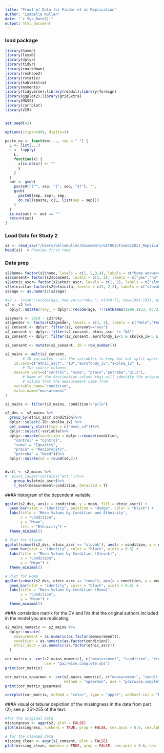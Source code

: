 ```yaml
---
title: "Proof of Data for Findor et al Replication"
author: "Isabella Mullen"
date: "`r Sys.Date()`"
output: html_document
---
```

### load package
```r
library(haven)
library(lessR)
library(dplyr)
library(tidyr)
library(rmarkdown)
library(reshape2)
library(rstatix)
library(kableExtra)
library(moments)
library(tidyverse);library(readxl);library(foreign)
library(ggplot2);library(gridExtra)
library(MASS)
library(corrplot)
library(VIM)


set.seed(42)

options(scipen=999, digits=3)

paste_na <- function(..., sep = " ") {
  L <- list(...)
  L <- lapply(
    L,
    function(x) {
      x[is.na(x)] <- ""
      x
    }
  )
  out <- gsub(
    paste0("(^", sep, "|", sep, "$)"), "",
    gsub(
      paste0(sep, sep), sep,
      do.call(paste, c(L, list(sep = sep)))
    )
  )
  is.na(out) <- out == ""
  return(out)
}
```

### Load Data for Study 2

```r
s2 <- read_sav("/Users/bellamullen/Documents/GITHUB/Findor2023_Replication/original_materials/data/Study2.sav")
head(s2)  # Preview first rows
```

### Data prep

```r
s2$home= factor(s2$home, levels = c(1, 2,3,4), labels = c("home-answered","away-notanswered","home-return", "away-return"))
s2$consent= factor(s2$consent, levels = c(1, 2), labels = c("yes","no"))
s2$etnic_ascr= factor(s2$etnic_ascr, levels = c(1, 2), labels = c("slovak","roma"))
s2$etnicita= factor(s2$etnicita, levels = c(1, 2,3), labels = c("slovak","roma","other"))
s2$age <- as.numeric(s2$age)

#s2 <- lessR::recode(age, new_vars="roky_", old=9:72, new=1996:1933, data=s2)
s2 <- s2 %>%
  dplyr::mutate(roky_ = dplyr::recode(age, !!!setNames(1996:1933, 9:72)))

s2$years <- 2019 - s2$roky_
s2$gender <- factor(s2$gender, levels = c(1, 2), labels = c("Male","Female"))
s2_consent <- dplyr::filter(s2, consent=="yes")
s2_consent <- dplyr::filter(s2_consent, etnic_ascr != "NA")
s2_consent <- dplyr::filter(s2_consent, eurofondy_iv<5 & skolka_iv<5 & skolka_agree<5 & skolka_vote<5 & skolka_norms < 5 & control < 5 & suma < 5 & praca < 5 & potreba<5 & pila <5 )
```

```r

s2_consent <- mutate(s2_consent, ID = row_number())

s2_mains <- melt(s2_consent,
        # ID variables - all the variables to keep but not split apart on
    id.vars=c("etnic_ascr", "ID","eurofondy_iv","skolka_iv" ),
        # The source columns
    measure.vars=c("control", "suma", "praca","potreba","pila"),
        # Name of the destination column that will identify the original
        # column that the measurement came from
    variable.name="condition",
    value.name="measurement"
)

s2_mains <- filter(s2_mains, condition!="pila")

s2_dvs <- s2_mains %>%
  group_by(etnic_ascr,condition)%>%
  dplyr::select(-ID:-skolka_iv) %>%
  get_summary_stats(type = c("mean_sd"))%>%
  dplyr::select(-variable)%>%
  dplyr::mutate(condition = dplyr::recode(condition,
    "control" = "Control",
    "suma" = "Equality",
    "praca" = "Reciprocity",
    "potreba" = "Need"))%>%
  dplyr::mutate(sd = round(sd,2))


dvstt <- s2_mains %>%
#  pivot_longer(contains("att_"))%>%
    group_by(etnic_ascr)%>%
    t_test(measurement~condition, detailed = T)

```

###A histogram of the dependent variable

```r
ggplot(s2_dvs, aes(x = condition, y = mean, fill = etnic_ascr)) +
  geom_bar(stat = "identity", position = "dodge", color = "black") +
  labs(title = "Mean Values by Condition and Ethnicity",
       x = "Condition",
       y = "Mean",
       fill = "Ethnicity") +
  theme_minimal()
```
```r
# Plot for Slovak
ggplot(subset(s2_dvs, etnic_ascr == "slovak"), aes(x = condition, y = mean, fill = condition)) +
  geom_bar(stat = "identity", color = "black", width = 0.6) +
  labs(title = "Mean Values by Condition (Slovak)",
       x = "Condition",
       y = "Mean") +
  theme_minimal()

# Plot for Roma
ggplot(subset(s2_dvs, etnic_ascr == "roma"), aes(x = condition, y = mean, fill = condition)) +
  geom_bar(stat = "identity", color = "black", width = 0.6) +
  labs(title = "Mean Values by Condition (Roma)",
       x = "Condition",
       y = "Mean") +
  theme_minimal()


```

###A correlation matrix for the DV and IVs that the original authors included in the model you are replicating

```r
s2_mains_numeric <- s2_mains %>%
  dplyr::mutate(
    measurement = as.numeric(as.factor(measurement)), 
    condition = as.numeric(as.factor(condition)),
    etnic_ascr = as.numeric(as.factor(etnic_ascr))
  )

cor_matrix <- cor(s2_mains_numeric[, c("measurement", "condition", "etnic_ascr")],
                  use = "pairwise.complete.obs")
print(cor_matrix)

cor_matrix_spearman <- cor(s2_mains_numeric[, c("measurement", "condition", "etnic_ascr")], 
                           method = "spearman", use = "pairwise.complete.obs")
print(cor_matrix_spearman)

corrplot(cor_matrix, method = "color", type = "upper", addCoef.col = "black")

```

###A visual or tabular depiction of the missingness in the data from part (2); see p. 251-255 of the text.

```r

#for the original data
missingness <- aggr(s2, plot = FALSE)
plot(missingness, numbers = TRUE, prop = FALSE, cex.axis = 0.6, cex.lab = 0.6)

# for the cleaned data
missing_clean <- aggr(s2_consent, plot = FALSE)
plot(missing_clean, numbers = TRUE, prop = FALSE, cex.axis = 0.6, cex.lab = 0.6)
```
